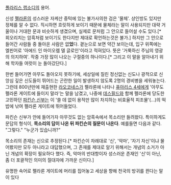 [[폴라리스 랩소디]]의 용어.

신성 [[펠라론]]의 성스러운 자케산 중턱에 있는 불가사의한 검은 '물체'. 상인방도 있지만 정체를 알 수 없다. 직시하면 흐릿하게 보이기 때문에 물체라는 말이 사용되지만 대략 거울이나 거대한 문과 비슷하게 생겼으며, 실제로 문처럼 그 안으로 들어설 수도 있다.[* 회오리치는 암흑처럼 보이기도 한다지만 제대로 확언하는것은 불가.] 하지만 그 안으로 들어간 사람들 중 돌아온 사람은 없'''었'''다. 곁눈으로 보면 약간 보이는데, 입구 위쪽에는 엘핀어로 '아에드 인 마이오렘 델 글로인'이라고 적혀있다. 뜻은 '거룩하신 주님의 영광의 의지하여'. 작중 가장 많이 나오는 구절중의 하나이다.[* 그리고 이 말을 알아내기 위해 학자들 여럿이 눈 돌아갔단다.]

한번 들어가면 아무도 돌아오지 못하기에, 세상일에 질린 정신없는 신도나 광적으로 신앙심 깊은 신도들이 뛰어드는 곤란한 일이 발생하지 않도록 2명의 경비병을 세워놓는다.
그런데 800년만에 재출현한 [[라오코네스]]가 펠라론에 나타나 [[퓨아리스 4세]]에게 '아무도 펠라론 게이트에 들이지 말라'는 말을 남겼고, 나중에 [[데스필드]]와 함께 펠라론에 당도한 고민하던 [[파킨슨 신부]]는 이 '쓸 데 없이 용적만 많이 차지하는 비효율적 피조물'(...)의 떡밥에 낚여 펠라론 게이트에 뛰어들었다.

파킨슨 신부가 안에 들어가자 아무것도 없는 암흑속에서 목소리만 들려왔다. 특이하게도 문답의 형식이, '''목소리의 답이 나온 뒤 파킨슨의 질문이 나온다'''. 예를들면 다음과 같다.
"그렇다."
"누군가 있습니까?"

목소리의 존재는 신으로 추정된다.[* 파킨슨이 차례대로 '신', '악마', '자기 자신'이냐 물어봤지만 모두 아니라고 대답했으며, 그 존재를 제대로 알기 위해서는 개념의 소거가 아닌 개념의 확장이 필요하다 했다. 즉, 악마의 반대항이자 성스러운 존재인 '신'이 아닌, 좀 더 포괄적인 의미의 절대자에 가까운 신이다.]

유명한 속어로 펠라론 게이트에 머리를 집어놓고 세상을 향해 천국의 방귀를 뀐다는 말이 있다
